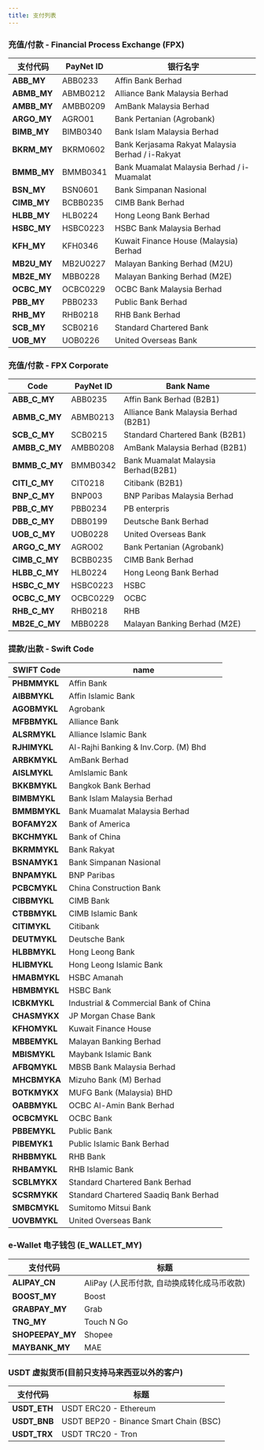 ```yaml
---
title: 支付列表
---
```


### 充值/付款 - Financial Process Exchange (FPX) 

| 支付代码         | PayNet ID | 银行名字                              |
| ------------ | -------- | -------------------------------------- |
| **ABB\_MY**    | ABB0233  | Affin Bank Berhad                      |
| **ABMB\_MY** | ABMB0212 | Alliance Bank Malaysia Berhad          |
| **AMBB\_MY**   | AMBB0209 | AmBank Malaysia Berhad                 |
| **ARGO\_MY**      | AGRO01   | Bank Pertanian (Agrobank)              |
| **BIMB\_MY**     | BIMB0340 | Bank Islam Malaysia Berhad             |
| **BKRM\_MY**     | BKRM0602 | Bank Kerjasama Rakyat Malaysia Berhad / i-Rakyat  |
| **BMMB\_MY**     | BMMB0341 | Bank Muamalat Malaysia Berhad / i-Muamalat         |
| **BSN\_MY**      | BSN0601  | Bank Simpanan Nasional                 |
| **CIMB\_MY**     | BCBB0235 | CIMB Bank Berhad                       |
| **HLBB\_MY**      | HLB0224  | Hong Leong Bank Berhad                 |
| **HSBC\_MY**     | HSBC0223 | HSBC Bank Malaysia Berhad              |
| **KFH\_MY**      | KFH0346  | Kuwait Finance House (Malaysia) Berhad |
| **MB2U\_MY**     | MB2U0227 | Malayan Banking Berhad (M2U)           |
| **MB2E\_MY**     | MBB0228  | Malayan Banking Berhad (M2E)           |
| **OCBC\_MY**     | OCBC0229 | OCBC Bank Malaysia Berhad              |
| **PBB\_MY**      | PBB0233  | Public Bank Berhad                     |
| **RHB\_MY**      | RHB0218  | RHB Bank Berhad                        |
| **SCB\_MY**      | SCB0216  | Standard Chartered Bank                |
| **UOB\_MY**      | UOB0226  | United Overseas Bank                   |

### 充值/付款 - FPX Corporate
| Code      | PayNet ID| Bank Name                            |
|-----------|----------|----------------------------|
| **ABB\_C\_MY**  | ABB0235  | Affin Bank Berhad (B2B1)             |
| **ABMB\_C\_MY** | ABMB0213 | Alliance Bank Malaysia Berhad (B2B1) | 
| **SCB\_C\_MY**  | SCB0215  | Standard Chartered Bank (B2B1)       |  
| **AMBB\_C\_MY** | AMBB0208 | AmBank Malaysia Berhad (B2B1)        |  
| **BMMB\_C\_MY** | BMMB0342 | Bank Muamalat Malaysia Berhad(B2B1)  | 
| **CITI\_C\_MY** | CIT0218  | Citibank (B2B1)                      | 
| **BNP\_C\_MY**  | BNP003   | BNP Paribas Malaysia Berhad          | 
| **PBB\_C\_MY**  | PBB0234  | PB enterpris                         | 
| **DBB\_C\_MY**  | DBB0199  | Deutsche Bank Berhad                 | 
| **UOB\_C\_MY**  | UOB0228  | United Overseas Bank                 |
| **ARGO\_C\_MY** | AGRO02   | Bank Pertanian (Agrobank)            | 
| **CIMB\_C\_MY** | BCBB0235 | CIMB Bank Berhad                     | 
| **HLBB\_C\_MY** | HLB0224  | Hong Leong Bank Berhad               |
| **HSBC\_C\_MY** | HSBC0223 | HSBC                                 |
| **OCBC\_C\_MY** | OCBC0229 | OCBC                                 |
| **RHB\_C\_MY**  | RHB0218  | RHB                                  |
| **MB2E\_C\_MY** | MBB0228  | Malayan Banking Berhad (M2E)         |

### 提款/出款 - Swift Code

| SWIFT Code | name                                  |
|-----------|---------------------------------------|
| **PHBMMYKL**  | Affin Bank                            |
| **AIBBMYKL**  | Affin Islamic Bank                    |
| **AGOBMYKL**  | Agrobank                              |
| **MFBBMYKL**  | Alliance Bank                         |
| **ALSRMYKL**  | Alliance Islamic Bank                 |
| **RJHIMYKL**  | Al-Rajhi Banking & Inv.Corp. (M) Bhd  |
| **ARBKMYKL**  | AmBank Berhad                         |
| **AISLMYKL**  | AmIslamic Bank                        |
| **BKKBMYKL**  | Bangkok Bank Berhad                   |
| **BIMBMYKL**  | Bank Islam Malaysia Berhad            |
| **BMMBMYKL**  | Bank Muamalat Malaysia Berhad         |
| **BOFAMY2X**  | Bank of America                       |
| **BKCHMYKL**  | Bank of China                         |
| **BKRMMYKL**  | Bank Rakyat                           |
| **BSNAMYK1**  | Bank Simpanan Nasional                |
| **BNPAMYKL**  | BNP Paribas                           |
| **PCBCMYKL**  | China Construction Bank               |
| **CIBBMYKL**  | CIMB Bank                             |
| **CTBBMYKL**  | CIMB Islamic Bank                     |
| **CITIMYKL**  | Citibank                              |
| **DEUTMYKL**  | Deutsche Bank                         |
| **HLBBMYKL**  | Hong Leong Bank                       |
| **HLIBMYKL**  | Hong Leong Islamic Bank               |
| **HMABMYKL**  | HSBC Amanah                           |
| **HBMBMYKL**  | HSBC Bank                             |
| **ICBKMYKL**  | Industrial & Commercial Bank of China |
| **CHASMYKX**  | JP Morgan Chase Bank                  |
| **KFHOMYKL**  | Kuwait Finance House                  |
| **MBBEMYKL**  | Malayan Banking Berhad                |
| **MBISMYKL**  | Maybank Islamic Bank                  |
| **AFBQMYKL**  | MBSB Bank Malaysia Berhad             |
| **MHCBMYKA**  | Mizuho Bank (M) Berhad                |
| **BOTKMYKX**  | MUFG Bank (Malaysia) BHD              |
| **OABBMYKL**  | OCBC Al-Amin Bank Berhad              |
| **OCBCMYKL**  | OCBC Bank                             |
| **PBBEMYKL**  | Public Bank                           |
| **PIBEMYK1**  | Public Islamic Bank Berhad            |
| **RHBBMYKL**  | RHB Bank                              |
| **RHBAMYKL**  | RHB Islamic Bank                      |
| **SCBLMYKX**  | Standard Chartered Bank Berhad        |
| **SCSRMYKK**  | Standard Chartered Saadiq Bank Berhad |
| **SMBCMYKL**  | Sumitomo Mitsui Bank                  |
| **UOVBMYKL**  | United Overseas Bank                  |

### e-Wallet 电子钱包 (E_WALLET_MY)

| 支付代码 | 标题     |
| ----------- | ---------- |
| **ALIPAY\_CN**  | AliPay (人民币付款, 自动换成转化成马币收款) |
| **BOOST\_MY**   | Boost      |
| **GRABPAY\_MY** | Grab       |
| **TNG\_MY**     | Touch N Go |
| **SHOPEEPAY\_MY**     | Shopee |
| **MAYBANK\_MY**     | MAE |

### USDT 虚拟货币(目前只支持马来西亚以外的客户)

| 支付代码 | 标题     |
| ----------- | ---------- |
| **USDT\_ETH**  | USDT ERC20 - Ethereum     |
| **USDT\_BNB**   | USDT BEP20 - Binance Smart Chain (BSC)      |
| **USDT\_TRX** | USDT TRC20 - Tron  |